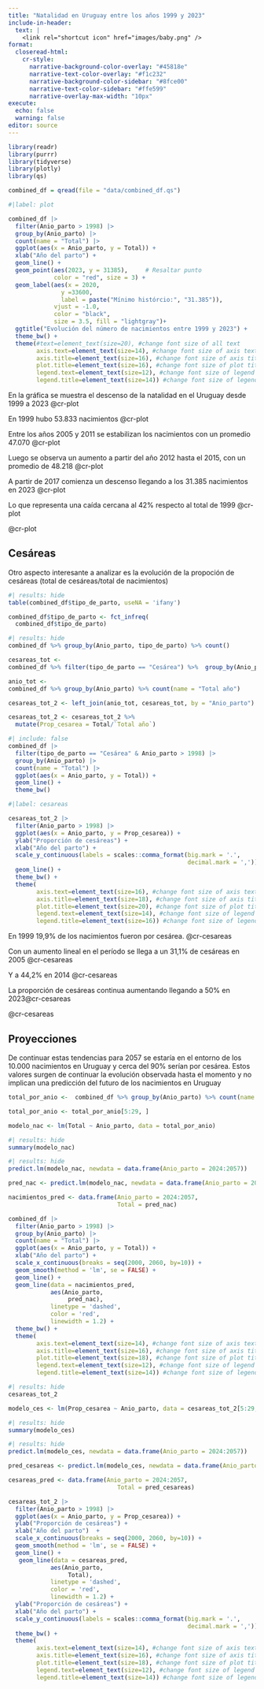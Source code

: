 ```yaml
---
title: "Natalidad en Uruguay entre los años 1999 y 2023"
include-in-header:
  text: |
    <link rel="shortcut icon" href="images/baby.png" />
format: 
  closeread-html:
    cr-style:
      narrative-background-color-overlay: "#45818e"
      narrative-text-color-overlay: "#f1c232"
      narrative-background-color-sidebar: "#8fce00"
      narrative-text-color-sidebar: "#ffe599"
      narrative-overlay-max-width: "10px"
execute:
  echo: false
  warning: false
editor: source
---
```



```r
library(readr)
library(purrr)
library(tidyverse)
library(plotly)
library(qs)
```


```r
combined_df = qread(file = "data/combined_df.qs")
```




:::{.cr-section  layout="overlay-left"}

:::{#cr-plot}

```r
#|label: plot

combined_df |>
  filter(Anio_parto > 1998) |>
  group_by(Anio_parto) |> 
  count(name = "Total") |>
  ggplot(aes(x = Anio_parto, y = Total)) +
  xlab("Año del parto") +
  geom_line() + 
  geom_point(aes(2023, y = 31385),     # Resaltar punto
             color = "red", size = 3) +
  geom_label(aes(x = 2020, 
               y =33600, 
               label = paste("Mínimo histórcio:", "31.385")),
             vjust = -1.0,
             color = "black",
             size = 3.5, fill = "lightgray")+ 
  ggtitle("Evolución del número de nacimientos entre 1999 y 2023") +
  theme_bw() +
  theme(#text=element_text(size=20), #change font size of all text
        axis.text=element_text(size=14), #change font size of axis text
        axis.title=element_text(size=16), #change font size of axis titles
        plot.title=element_text(size=16), #change font size of plot title
        legend.text=element_text(size=12), #change font size of legend text
        legend.title=element_text(size=14)) #change font size of legend title   
```


:::

En la gráfica se muestra el descenso de la natalidad en el Uruguay desde 1999 a 2023
@cr-plot

En 1999 hubo 53.833 nacimientos [@cr-plot]{pan-to="50%,60%" scale-by="2"}

Entre los años 2005 y 2011 se estabilizan los nacimientos con un promedio 47.070 [@cr-plot]{pan-to="30%,50%" scale-by="2"}

Luego se observa un aumento a partir del año 2012 hasta el 2015, con un promedio de 48.218 [@cr-plot]{pan-to="-20%,50%" scale-by="2"}

A partir de 2017 comienza un descenso llegando a los 31.385 nacimientos en 2023 [@cr-plot]{pan-to="-60%, 10%" scale-by="2"}

Lo que representa una caída cercana al 42% respecto al total de 1999  [@cr-plot]{pan-to="-100%, -50%" scale-by="2.5"}

@cr-plot

:::


## Cesáreas

Otro aspecto interesante a analizar es la evolución de la propoción de cesáreas (total de cesáreas/total de nacimientos) 




```r
#| results: hide
table(combined_df$tipo_de_parto, useNA = 'ifany')
```


```r
combined_df$tipo_de_parto <- fct_infreq(
  combined_df$tipo_de_parto)
```

```r
#| results: hide
combined_df %>% group_by(Anio_parto, tipo_de_parto) %>% count()
```



```r
cesareas_tot <- 
combined_df %>% filter(tipo_de_parto == "Cesárea") %>%  group_by(Anio_parto) %>% count(name = "Total")
```

```r
anio_tot <- 
combined_df %>% group_by(Anio_parto) %>% count(name = "Total año")
```


```r
cesareas_tot_2 <- left_join(anio_tot, cesareas_tot, by = "Anio_parto")
```

```r
cesareas_tot_2 <- cesareas_tot_2 %>% 
  mutate(Prop_cesarea = Total/`Total año`)
```

```r
#| include: false
combined_df |>
  filter(tipo_de_parto == "Cesárea" & Anio_parto > 1998) |>
  group_by(Anio_parto) |> 
  count(name = "Total") |> 
  ggplot(aes(x = Anio_parto, y = Total)) +
  geom_line() +
  theme_bw()
```


:::{.cr-section  layout="overlay-left"}

:::{#cr-cesareas}

```r
#|label: cesareas

cesareas_tot_2 |>
  filter(Anio_parto > 1998) |>
  ggplot(aes(x = Anio_parto, y = Prop_cesarea)) +
  ylab("Proporción de cesáreas") +
  xlab("Año del parto") +
  scale_y_continuous(labels = scales::comma_format(big.mark = '.',
                                                   decimal.mark = ',')) +
  geom_line() +
  theme_bw() +
  theme(
        axis.text=element_text(size=16), #change font size of axis text
        axis.title=element_text(size=18), #change font size of axis titles
        plot.title=element_text(size=20), #change font size of plot title
        legend.text=element_text(size=14), #change font size of legend text
        legend.title=element_text(size=16)) #change font size of legend title   
```

:::


En 1999 19,9% de los nacimientos fueron por cesárea. [@cr-cesareas]{pan-to="50%, -30%" scale-by="2"}

Con un aumento lineal en el período se llega a un 31,1% de cesáreas en 2005 [@cr-cesareas]{pan-to="10%,20%" scale-by="2"}

Y a 44,2% en 2014 [@cr-cesareas]{pan-to="-10%,40%" scale-by="2"}

La proporción de cesáreas continua aumentando llegando a 50% en 2023[@cr-cesareas]{pan-to="-50%, 90%" scale-by="2"}

@cr-cesareas

:::

## Proyecciones


De continuar estas tendencias para 2057 se estaría en el entorno de los 10.000 nacimientos en Uruguay y cerca del 90% serían por cesárea. 
Estos valores surgen de continuar la evolución observada hasta el momento y no implican una predicción del futuro de los nacimientos en Uruguay

```r
total_por_anio <-  combined_df %>% group_by(Anio_parto) %>% count(name = "Total") %>% ungroup()
```

```r
total_por_anio <- total_por_anio[5:29, ]
```

```r
modelo_nac <- lm(Total ~ Anio_parto, data = total_por_anio)
```

```r
#| results: hide
summary(modelo_nac)
```

```r
#| results: hide
predict.lm(modelo_nac, newdata = data.frame(Anio_parto = 2024:2057))
```


```r
pred_nac <- predict.lm(modelo_nac, newdata = data.frame(Anio_parto = 2024:2057))
```


```r
nacimientos_pred <- data.frame(Anio_parto = 2024:2057, 
                               Total = pred_nac)
```


```r
combined_df |>
  filter(Anio_parto > 1998) |>
  group_by(Anio_parto) |> 
  count(name = "Total") |>
  ggplot(aes(x = Anio_parto, y = Total)) +
  xlab("Año del parto") +
  scale_x_continuous(breaks = seq(2000, 2060, by=10)) +
  geom_smooth(method = 'lm', se = FALSE) +
  geom_line() +
  geom_line(data = nacimientos_pred, 
            aes(Anio_parto, 
                 pred_nac), 
            linetype = 'dashed', 
            color = 'red',
            linewidth = 1.2) + 
  theme_bw() +
  theme(
        axis.text=element_text(size=14), #change font size of axis text
        axis.title=element_text(size=16), #change font size of axis titles
        plot.title=element_text(size=18), #change font size of plot title
        legend.text=element_text(size=12), #change font size of legend text
        legend.title=element_text(size=14)) #change font size of legend title   
```

```r
#| results: hide
cesareas_tot_2
```


```r
modelo_ces <- lm(Prop_cesarea ~ Anio_parto, data = cesareas_tot_2[5:29, ])
```

```r
#| results: hide
summary(modelo_ces)
```

```r
#| results: hide
predict.lm(modelo_ces, newdata = data.frame(Anio_parto = 2024:2057))
```

```r
pred_cesareas <- predict.lm(modelo_ces, newdata = data.frame(Anio_parto  = 2024:2057))
```


```r
cesareas_pred <- data.frame(Anio_parto = 2024:2057, 
                               Total = pred_cesareas)
```


```r
cesareas_tot_2 |>
  filter(Anio_parto > 1998) |>
  ggplot(aes(x = Anio_parto, y = Prop_cesarea)) +
  ylab("Proporción de cesáreas") +
  xlab("Año del parto")  +
  scale_x_continuous(breaks = seq(2000, 2060, by=10)) +
  geom_smooth(method = 'lm', se = FALSE) +
  geom_line() + 
   geom_line(data = cesareas_pred, 
            aes(Anio_parto, 
                 Total), 
            linetype = 'dashed', 
            color = 'red',
            linewidth = 1.2) + 
  ylab("Proporción de cesáreas") +
  xlab("Año del parto") +
  scale_y_continuous(labels = scales::comma_format(big.mark = '.',
                                                   decimal.mark = ',')) +
  theme_bw() +
  theme(
        axis.text=element_text(size=14), #change font size of axis text
        axis.title=element_text(size=16), #change font size of axis titles
        plot.title=element_text(size=18), #change font size of plot title
        legend.text=element_text(size=12), #change font size of legend text
        legend.title=element_text(size=14)) #change font size of legend title   
```
